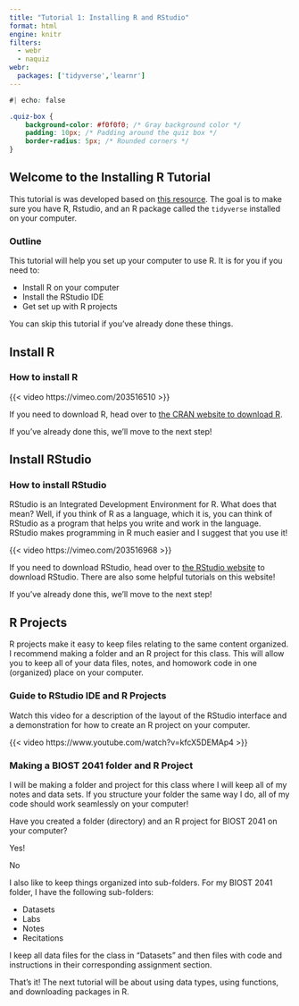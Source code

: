 ```yaml
---
title: "Tutorial 1: Installing R and RStudio"
format: html
engine: knitr
filters: 
  - webr
  - naquiz
webr:
  packages: ['tidyverse','learnr']
---
```


```css
#| echo: false

.quiz-box {
    background-color: #f0f0f0; /* Gray background color */
    padding: 10px; /* Padding around the quiz box */
    border-radius: 5px; /* Rounded corners */
}
```

## Welcome to the Installing R Tutorial

This tutorial is was developed based on [this resource](https://github.com/rstudio/learnr/tree/main/inst/tutorials/ex-setup-r/ex-setup-r.Rmd). The goal is to make sure you have R, Rstudio, and an R package called the `tidyverse` installed on your computer.

### Outline

This tutorial will help you set up your computer to use R. It is for you if you need to:

* Install R on your computer
* Install the RStudio IDE
* Get set up with R projects

You can skip this tutorial if you've already done these things.


## Install R

### How to install R

{{< video https://vimeo.com/203516510 >}}


If you need to download R, head over to [the CRAN website to download R](http://cloud.r-project.org).

If you've already done this, we'll move to the next step!

## Install RStudio

### How to install RStudio

RStudio is an Integrated Development Environment for R. What does that mean? Well, if you think of R as a language, which it is, you can think of RStudio as a program that helps you write and work in the language. RStudio makes programming in R much easier and I suggest that you use it! 

{{< video https://vimeo.com/203516968 >}}

If you need to download RStudio, head over to [the RStudio website](www.rstudio.com/download) to download RStudio. There are also some helpful tutorials on this website!

If you've already done this, we'll move to the next step!

## R Projects

R projects make it easy to keep files relating to the same content organized. I recommend making a folder and an R project for this class. This will allow you to keep all of your data files, notes, and homowork code in one (organized) place on your computer.

### Guide to RStudio IDE and R Projects

Watch this video for a description of the layout of the RStudio interface and a demonstration for how to create an R project on your computer. 

{{< video https://www.youtube.com/watch?v=kfcX5DEMAp4 >}}

### Making a BIOST 2041 folder and R Project

I will be making a folder and project for this class where I will keep all of my notes and data sets. If you structure your folder the same way I do, all of my code should work seamlessly on your computer!


::::::{.quiz-box}
:::::{.question}
Have you created a folder (directory) and an R project for BIOST 2041 on your computer?

::::{.choices}

:::{.choice .correct-choice}
Yes!
:::

:::{.choice}
No
:::

::::
:::::
::::::


I also like to keep things organized into sub-folders. For my BIOST 2041 folder, I have the following sub-folders:

* Datasets
* Labs
* Notes
* Recitations

I keep all data files for the class in "Datasets" and then files with code and instructions in their corresponding assignment section.


That's it! The next tutorial will be about using data types, using functions, and downloading packages in R.




